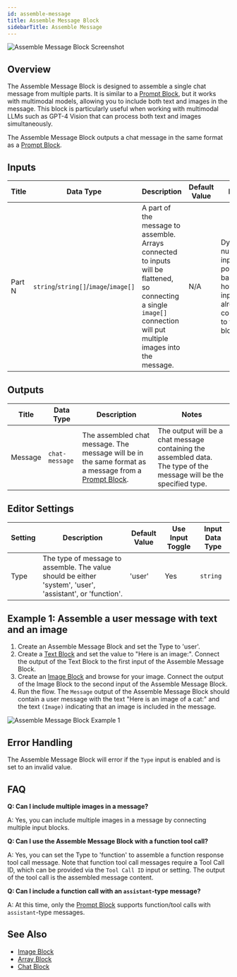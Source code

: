 ```yaml
---
id: assemble-message
title: Assemble Message Block
sidebarTitle: Assemble Message
---
```


 

![Assemble Message Block Screenshot](./assets/assemble-message-block.png)

## Overview

The Assemble Message Block is designed to assemble a single chat message from multiple parts. It is similar to a [Prompt Block](./prompt.mdx), but it works with multimodal models, allowing you to include both text and images in the message. This block is particularly useful when working with multimodal LLMs such as GPT-4 Vision that can process both text and images simultaneously.

The Assemble Message Block outputs a chat message in the same format as a [Prompt Block](./prompt.mdx).

<Tabs>

<Tab title="Inputs">

## Inputs

| Title  | Data Type                             | Description                                                                                                                                                             | Default Value | Notes                                                                                     |
| ------ | ------------------------------------- | ----------------------------------------------------------------------------------------------------------------------------------------------------------------------- | ------------- | ----------------------------------------------------------------------------------------- |
| Part N | `string`/`string[]`/`image`/`image[]` | A part of the message to assemble. Arrays connected to inputs will be flattened, so connecting a single `image[]` connection will put multiple images into the message. | N/A           | Dynamic number of input ports based on how many inputs are already connected to the block. |

</Tab>

<Tab title="Outputs">

## Outputs

| Title   | Data Type      | Description                                                                                                         | Notes                                                                                                                |
| ------- | -------------- | ------------------------------------------------------------------------------------------------------------------- | -------------------------------------------------------------------------------------------------------------------- |
| Message | `chat-message` | The assembled chat message. The message will be in the same format as a message from a [Prompt Block](./prompt.mdx). | The output will be a chat message containing the assembled data. The type of the message will be the specified type. |

</Tab>

<Tab title="Editor Settings">

## Editor Settings

| Setting | Description                                                                                               | Default Value | Use Input Toggle | Input Data Type |
| ------- | --------------------------------------------------------------------------------------------------------- | ------------- | ---------------- | --------------- |
| Type    | The type of message to assemble. The value should be either 'system', 'user', 'assistant', or 'function'. | 'user'        | Yes              | `string`        |

</Tab>

</Tabs>

## Example 1: Assemble a user message with text and an image

1. Create an Assemble Message Block and set the Type to 'user'.
1. Create a [Text Block](./text.mdx) and set the value to "Here is an image:". Connect the output of the Text Block to the first input of the Assemble Message Block.
1. Create an [Image Block](./image.mdx) and browse for your image. Connect the output of the Image Block to the second input of the Assemble Message Block.
1. Run the flow. The `Message` output of the Assemble Message Block should contain a user message with the text "Here is an image of a cat:" and the text `(Image)` indicating that an image is included in the message.

![Assemble Message Block Example 1](./assets/assemble-message-block-example-01.png)

## Error Handling

The Assemble Message Block will error if the `Type` input is enabled and is set to an invalid value.

## FAQ

**Q: Can I include multiple images in a message?**

A: Yes, you can include multiple images in a message by connecting multiple input blocks.

**Q: Can I use the Assemble Message Block with a function tool call?**

A: Yes, you can set the Type to 'function' to assemble a function response tool call message. Note that function tool call messages require a Tool Call ID, which can be provided via the `Tool Call ID` input or setting. The output of the tool call is the assembled message content.

**Q: Can I include a function call with an `assistant`-type message?**

A: At this time, only the [Prompt Block](./prompt.mdx) supports function/tool calls with `assistant`-type messages.

## See Also

- [Image Block](./image.mdx)
- [Array Block](./array.mdx)
- [Chat Block](./chat.mdx)
